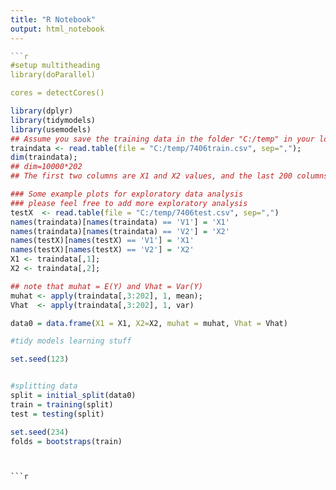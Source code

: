 ```yaml
---
title: "R Notebook"
output: html_notebook
---
```


```r

```r
#setup multitheading
library(doParallel)

cores = detectCores()


```


```r

library(dplyr)
library(tidymodels)
library(usemodels)
## Assume you save the training data in the folder "C:/temp" in your local laptop
traindata <- read.table(file = "C:/temp/7406train.csv", sep=",");
dim(traindata);
## dim=10000*202
## The first two columns are X1 and X2 values, and the last 200 columns are the Y valus

### Some example plots for exploratory data analysis
### please feel free to add more exploratory analysis
testX  <- read.table(file = "C:/temp/7406test.csv", sep=",")
names(traindata)[names(traindata) == 'V1'] = 'X1'
names(traindata)[names(traindata) == 'V2'] = 'X2'
names(testX)[names(testX) == 'V1'] = 'X1'
names(testX)[names(testX) == 'V2'] = 'X2'
X1 <- traindata[,1];
X2 <- traindata[,2];

## note that muhat = E(Y) and Vhat = Var(Y)
muhat <- apply(traindata[,3:202], 1, mean);
Vhat  <- apply(traindata[,3:202], 1, var)

data0 = data.frame(X1 = X1, X2=X2, muhat = muhat, Vhat = Vhat)


```



```r
#tidy models learning stuff

set.seed(123)


#splitting data
split = initial_split(data0)
train = training(split)
test = testing(split)

set.seed(234)
folds = bootstraps(train)

```

```


```r

```


```r

```


```r

```


```r

```


```r

```


```r

```


```r

```


```r

```


```r

```


```r

```


```r

```


```r

```


```r

```


```r

```


```r

```


```r

```


```r

```


```r

```


```r

```


```r

```


```r

```


```r

```


```r

```

